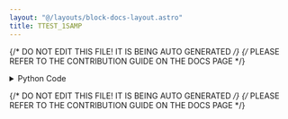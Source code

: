 ```yaml
---
layout: "@/layouts/block-docs-layout.astro"
title: TTEST_1SAMP
---
```


{/* DO NOT EDIT THIS FILE! IT IS BEING AUTO GENERATED */}
{/* PLEASE REFER TO THE CONTRIBUTION GUIDE ON THE DOCS PAGE */}


<PythonDocsDisplay docstring={docstring} />

<details>
<summary>Python Code</summary>

```python
from flojoy import OrderedPair, flojoy, Matrix, Scalar
import numpy as np
from collections import namedtuple
from typing import Literal

import scipy.stats


@flojoy
def TTEST_1SAMP(
    default: OrderedPair | Matrix,
    popmean: float = 0.1,
    axis: int = 0,
    nan_policy: str = "propagate",
    alternative: str = "two-sided",
    select_return: Literal["statistic", "pvalue"] = "statistic",
) -> OrderedPair | Matrix | Scalar:
    """The TTEST_1SAMP node is based on a numpy or scipy function.

    The description of that function is as follows:

        Calculate the T-test for the mean of ONE group of scores.

        This is a test for the null hypothesis that the expected value (mean) of a sample of independent observations 'a' is equal to the given population mean, 'popmean'.

    Parameters
    ----------
    select_return : 'statistic', 'pvalue'
        Select the desired object to return.
        See the respective function docs for descriptors.
    a : array_like
        Sample observation.
    popmean : float or array_like
        Expected value in null hypothesis.
        If array_like, then it must have the same shape as 'a' excluding the axis dimension.
    axis : int or None, optional
        Axis along which to compute test.
        Default is 0.
        If None, compute over the whole array 'a'.
    nan_policy : {'propagate', 'raise', 'omit'}, optional
        Defines how to handle when input contains nan.
        The following options are available (default is 'propagate'):
        'propagate' : returns nan
        'raise' : raises an error
        'omit' : performs the calculations ignoring nan values
    alternative : {'two-sided', 'less', 'greater'}, optional
        Defines the alternative hypothesis.
        The following options are available (default is 'two-sided'):
        'two-sided' : the mean of the underlying distribution of the sample
        is different than the given population mean (`popmean`)
        'less' : the mean of the underlying distribution of the sample is
        less than the given population mean (`popmean`)
        'greater' : the mean of the underlying distribution of the sample is
        greater than the given population mean (`popmean`)

    .. versionadded:: 1.6.0

    Returns
    -------
    DataContainer
        type 'ordered pair', 'scalar', or 'matrix'
    """

    result = scipy.stats.ttest_1samp(
        a=default.y,
        popmean=popmean,
        axis=axis,
        nan_policy=nan_policy,
        alternative=alternative,
    )

    return_list = ["statistic", "pvalue"]
    if isinstance(result, tuple):
        res_dict = {}
        num = min(len(result), len(return_list))
        for i in range(num):
            res_dict[return_list[i]] = result[i]
        result = res_dict[select_return]
    else:
        result = result._asdict()
        result = result[select_return]

    if isinstance(result, np.ndarray):
        result = OrderedPair(x=default.x, y=result)
    else:
        assert isinstance(
            result, np.number | float | int
        ), f"Expected np.number, float or int for result, got {type(result)}"
        result = Scalar(c=float(result))

    return result

```

[Find this Flojoy Block on GitHub](https://github.com/flojoy-ai/blocks/blob/main/blocks/SCIPY/STATS/TTEST_1SAMP/TTEST_1SAMP.py)

</details>

{/* DO NOT EDIT THIS FILE! IT IS BEING AUTO GENERATED */}
{/* PLEASE REFER TO THE CONTRIBUTION GUIDE ON THE DOCS PAGE */}
